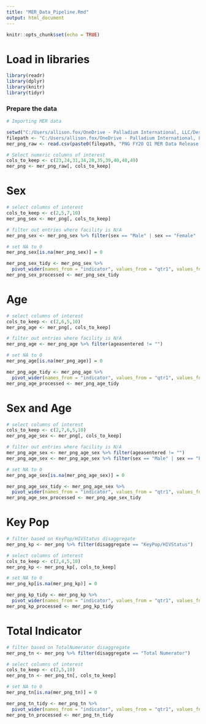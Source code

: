 ---
title: "MER_Data_Pipeline.Rmd"
output: html_document
---


```{r setup, include=FALSE}
knitr::opts_chunk$set(echo = TRUE)
```

# Load in libraries

```{r}
library(readr)
library(dplyr)
library(knitr)
library(tidyr)
```

### Prepare the data ###

```{r}
# Importing MER data

setwd("C:/Users/allison.fox/OneDrive - Palladium International, LLC/Desktop/Technical Work/Anomaly Detection")
filepath <- "C:/Users/allison.fox/OneDrive - Palladium International, LLC/Desktop/Technical Work/Anomaly Detection/"
mer_png_raw <- read.csv(paste0(filepath, "PNG FY20 Q1 MER Data Release for Data.FI_4.13.2021.csv"), stringsAsFactors = FALSE)

```



```{r}
# Select numeric columns of interest
cols_to_keep <- c(23,24,31,34,28,35,39,40,48,49)
mer_png <- mer_png_raw[, cols_to_keep]

```

# Sex

```{r}
# select columns of interest
cols_to_keep <- c(2,5,7,10)
mer_png_sex <- mer_png[, cols_to_keep]

# filter out entries where facility is N/A
mer_png_sex <- mer_png_sex %>% filter(sex == "Male" | sex == "Female" | sex == "Unknown Sex")

# set NA to 0
mer_png_sex[is.na(mer_png_sex)] = 0

mer_png_sex_tidy <- mer_png_sex %>%
  pivot_wider(names_from = "indicator", values_from = "qtr1", values_fn = sum)
mer_png_sex_processed <- mer_png_sex_tidy
```


# Age

```{r}
# select columns of interest
cols_to_keep <- c(2,6,5,10)
mer_png_age <- mer_png[, cols_to_keep]

# filter out entries where facility is N/A
mer_png_age <- mer_png_age %>% filter(ageasentered != "")

# set NA to 0
mer_png_age[is.na(mer_png_age)] = 0

mer_png_age_tidy <- mer_png_age %>%
  pivot_wider(names_from = "indicator", values_from = "qtr1", values_fn = sum)
mer_png_age_processed <- mer_png_age_tidy
```


# Sex and Age

```{r}
# select columns of interest
cols_to_keep <- c(2,7,6,5,10)
mer_png_age_sex <- mer_png[, cols_to_keep]

# filter out entries where facility is N/A
mer_png_age_sex <- mer_png_age_sex %>% filter(ageasentered != "")
mer_png_age_sex <- mer_png_age_sex %>% filter(sex == "Male" | sex == "Female" | sex == "Unknown Sex")

# set NA to 0
mer_png_age_sex[is.na(mer_png_age_sex)] = 0

mer_png_age_sex_tidy <- mer_png_age_sex %>%
  pivot_wider(names_from = "indicator", values_from = "qtr1", values_fn = sum)
mer_png_age_sex_processed <- mer_png_age_sex_tidy
```


# Key Pop

```{r}
# filter based on KeyPop/HIVStatus disaggregate
mer_png_kp <- mer_png %>% filter(disaggregate == "KeyPop/HIVStatus")

# select columns of interest
cols_to_keep <- c(2,4,5,10)
mer_png_kp <- mer_png_kp[, cols_to_keep]

# set NA to 0
mer_png_kp[is.na(mer_png_kp)] = 0

mer_png_kp_tidy <- mer_png_kp %>%
  pivot_wider(names_from = "indicator", values_from = "qtr1", values_fn = sum)
mer_png_kp_processed <- mer_png_kp_tidy
```


# Total Indicator

```{r}
# filter based on TotalNumerator disaggregate
mer_png_tn <- mer_png %>% filter(disaggregate == "Total Numerator")

# select columns of interest
cols_to_keep <- c(2,5,10)
mer_png_tn <- mer_png_tn[, cols_to_keep]

# set NA to 0
mer_png_tn[is.na(mer_png_tn)] = 0

mer_png_tn_tidy <- mer_png_tn %>%
  pivot_wider(names_from = "indicator", values_from = "qtr1", values_fn = sum)
mer_png_tn_processed <- mer_png_tn_tidy
```

